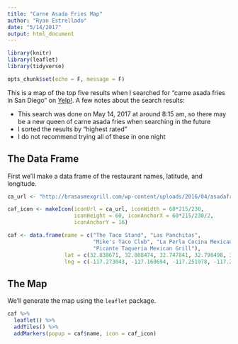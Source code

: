 ```yaml
---
title: "Carne Asada Fries Map"
author: "Ryan Estrellado"
date: "5/14/2017"
output: html_document
---
```


```r
library(knitr)
library(leaflet)
library(tidyverse)
```

```r
opts_chunk$set(echo = F, message = F)
```

This is a map of the top five results when I searched for "carne asada fries in San Diego" on [Yelp!](https://www.yelp.com/search?find_desc=carne+asada+fries&find_loc=San+Diego,+CA&start=0&sortby=rating). A few notes about the search results:  

- This search was done on May 14, 2017 at around 8:15 am, so there may be a new queen of carne asada fries when searching in the future  
- I sorted the results by "highest rated"  
- I do not recommend trying all of these in one night  

## The Data Frame 

First we'll make a data frame of the restaurant names, latitude, and longitude.

```r
ca_url <- "http://brasasmexgrill.com/wp-content/uploads/2016/04/asadafries1.png"

caf_icon <- makeIcon(iconUrl = ca_url, iconWidth = 60*215/230, 
                     iconHeight = 60, iconAnchorX = 60*215/230/2, 
                     iconAnchorY = 16)
```

```r
caf <- data.frame(name = c("The Taco Stand", "Las Panchitas", 
                           "Mike's Taco Club", "La Perla Cocina Mexicano", 
                           "Picante Taqueria Mexican Grill"), 
                  lat = c(32.838671, 32.808474, 32.747841, 32.798498, 32.793749), 
                  lng = c(-117.273043, -117.160694, -117.251978, -117.256413, -117.098261))
```

## The Map  

We'll generate the map using the `leaflet` package. 

```r
caf %>% 
  leaflet() %>% 
  addTiles() %>% 
  addMarkers(popup = caf$name, icon = caf_icon)
```

